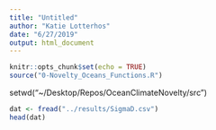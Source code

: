 ```yaml
---
title: "Untitled"
author: "Katie Lotterhos"
date: "6/27/2019"
output: html_document
---
```

  
```r
knitr::opts_chunk$set(echo = TRUE)
source("0-Novelty_Oceans_Functions.R")
```


setwd("~/Desktop/Repos/OceanClimateNovelty/src")
```r
dat <- fread("../results/SigmaD.csv")
head(dat)
```